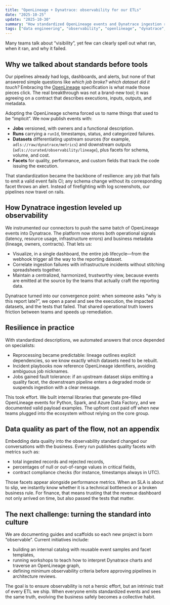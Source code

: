 ```yaml
---
title: "OpenLineage + Dynatrace: observability for our ETLs"
date: "2025-10-25"
update: "2025-10-30"
summary: "How standardized OpenLineage events and Dynatrace ingestion raised the resilience and data quality of our pipelines."
tags: ["data engineering", "observability", "openlineage", "dynatrace", "data quality"]
---
```


Many teams talk about “visibility”, yet few can clearly spell out what ran, when it ran, and why it failed.

## Why we talked about standards before tools

Our pipelines already had logs, dashboards, and alerts, but none of that answered simple questions like *which job broke? which dataset did it touch?* Embracing the [OpenLineage](https://openlineage.io/apidocs/openapi/) specification is what made those pieces click. The real breakthrough was not a brand-new tool; it was agreeing on a contract that describes executions, inputs, outputs, and metadata.

Adopting the OpenLineage schema forced us to name things that used to be “implicit”. We now publish events with:

- **Jobs** versioned, with owners and a functional description.
- **Runs** carrying a `runId`, timestamps, status, and categorized failures.
- **Datasets** differentiating upstream sources (for example, `adls://raw/dynatrace/metrics`) and downstream outputs (`adls://curated/observability/lineage`), plus facets for schema, volume, and cost.
- **Facets** for quality, performance, and custom fields that track the code issuing the execution.

That standardization became the backbone of resilience: any job that fails to emit a valid event fails CI; any schema change without its corresponding facet throws an alert. Instead of firefighting with log screenshots, our pipelines now travel on rails.

## How Dynatrace ingestion leveled up observability

We instrumented our connectors to push the same batch of OpenLineage events into Dynatrace. The platform now stores both operational signals (latency, resource usage, infrastructure errors) and business metadata (lineage, owners, contracts). That lets us:

- Visualize, in a single dashboard, the entire job lifecycle—from the webhook trigger all the way to the reporting dataset.
- Correlate ingestion failures with infrastructure incidents without stitching spreadsheets together.
- Maintain a centralized, harmonized, trustworthy view, because events are emitted at the source by the teams that actually craft the reporting data.

Dynatrace turned into our convergence point: when someone asks “why is this report late?”, we open a panel and see the execution, the impacted datasets, and the tests that failed. That shared operational truth lowers friction between teams and speeds up remediation.

## Resilience in practice

With standardized descriptions, we automated answers that once depended on specialists:

- Reprocessing became predictable: lineage outlines explicit dependencies, so we know exactly which datasets need to be rebuilt.
- Incident playbooks now reference OpenLineage identifiers, avoiding ambiguous job nicknames.
- Jobs gained fault tolerance: if an upstream dataset skips emitting a quality facet, the downstream pipeline enters a degraded mode or suspends ingestion with a clear message.

This took effort. We built internal libraries that generate pre-filled OpenLineage events for Python, Spark, and Azure Data Factory, and we documented valid payload examples. The upfront cost paid off when new teams plugged into the ecosystem without relying on the core group.

## Data quality as part of the flow, not an appendix

Embedding data quality into the observability standard changed our conversations with the business. Every run publishes quality facets with metrics such as:

- total ingested records and rejected records,
- percentages of null or out-of-range values in critical fields,
- contract compliance checks (for instance, timestamps always in UTC).

Those facets appear alongside performance metrics. When an SLA is about to slip, we instantly know whether it is a technical bottleneck or a broken business rule. For finance, that means trusting that the revenue dashboard not only arrived on time, but also passed the tests that matter.

## The next challenge: turning the standard into culture

We are documenting guides and scaffolds so each new project is born “observable”. Current initiatives include:

- building an internal catalog with reusable event samples and facet templates,
- running workshops to teach how to interpret Dynatrace charts and traverse an OpenLineage graph,
- defining minimum observability criteria before approving pipelines in architecture reviews.

The goal is to ensure observability is not a heroic effort, but an intrinsic trait of every ETL we ship. When everyone emits standardized events and sees the same truth, evolving the business safely becomes a collective habit.
